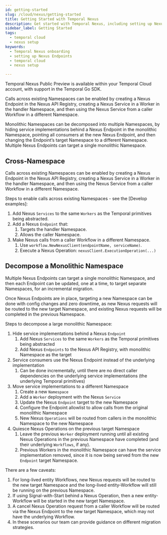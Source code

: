 ```yaml
---
id: getting-started
slug: /cloud/nexus/getting-started
title: Getting Started with Temporal Nexus
description: Get started with Temporal Nexus, including setting up Nexus Endpoints and integrating Nexus into your Temporal Workflows.
sidebar_label: Getting Started
tags:
  - temporal cloud
  - nexus setup
keywords:
  - Temporal Nexus onboarding
  - setting up Nexus Endpoints
  - temporal cloud
  - nexus setup

---
```


Temporal Nexus Public Preview is available within your Temporal Cloud account, with support in the Temporal Go SDK.

Calls across existing Namespaces can be enabled by creating a Nexus Endpoint in the Nexus API Registry, creating a Nexus Service in a Worker in the handler Namespace, and then using the Nexus Service from a caller Workflow in a different Namespace.

Monolithic Namespaces can be decomposed into multiple Namespaces, by hiding service implementations behind a Nexus Endpoint in the monolithic Namespace, pointing all consumers at the new Nexus Endpoint, and then changing the Endpoint’s target Namespace to a different Namespace. Multiple Nexus Endpoints can target a single monolithic Namespace.

## Cross-Namespace

Calls across existing Namespaces can be enabled by creating a Nexus Endpoint in the Nexus API Registry, creating a Nexus Service in a Worker in the handler Namespace, and then using the Nexus Service from a caller Workflow in a different Namespace.

Steps to enable calls across existing Namespaces \- see the [Develop examples]:

1. Add Nexus `Services` to the same `Workers` as the Temporal primitives being abstracted. 
2. Add a Nexus `Endpoint` that:  
   1. Targets the handler Namespace. 
   2. Allows the caller Namespace.  
3. Make Nexus calls from a caller Workflow in a different Namespace.  
   1. Use `workflow.NewNexusClient(endpointName, serviceName)`.  
   2. Execute a Nexus Operation: `nexusClient.ExecutionOperation(...)`

## Decompose a Monolithic Namespace

Multiple Nexus Endpoints can target a single monolithic Namespace, and then each Endpoint can be updated, one at a time, to target separate Namespaces, for an incremental migration. 

Once Nexus Endpoints are in place, targeting a new Namespace can be done with config changes and zero downtime, as new Nexus requests will be routed to the new target Namespace, and existing Nexus requests will be completed in the previous Namespace.

Steps to decompose a large monolithic Namespace:

1. Hide service implementations behind a Nexus `Endpoint`  
   1. Add Nexus `Services` to the same `Workers` as the Temporal primitives being abstracted  
   2. Add Nexus `Endpoints` to the Nexus API Registry, with monolithic Namespace as the target  
2. Service consumers use the Nexus Endpoint instead of the underlying implementation  
   1. Can be done incrementally, until there are no direct caller dependencies on the underlying service implementations (the underlying Temporal primitives)  
3. Move service implementations to a different Namespace  
   1. Create a new `Namespace`  
   2. Add a `Worker` deployment with the Nexus `Service`  
   3. Update the Nexus `Endpoint` target to the new Namespace  
   4. Configure the Endpoint allowlist to allow calls from the original monolithic Namespace  
   5. New Nexus `Operations` will be routed from callers in the monolithic Namespace to the new Namespace  
4. Quiesce Nexus Operations on the previous target Namespace  
   1. Leave the previous `Worker` deployment running until all existing Nexus Operations in the previous Namespace have completed (and their underlying `Workflows`, if any).  
   2. Previous Workers in the monolithic Namespace can have the service implementation removed, since it is now being served from the new `Endpoint` target Namespace.

There are a few caveats:
   1. For long-lived entity Workflows, new Nexus requests will be routed to the new target Namespace and the long-lived entity-Workflow will still be running on the previous Namespace.
   2. If using Signal-with-Start behind a Nexus Operation, then a new entity-Workflow will be started in the new target Namespace.
   3. A cancel Nexus Operation request from a caller Workflow will be routed via the Nexus Endpoint to the new target Namespace, which may not have the underlying Workflow.
   4. In these scenarios our team can provide guidance on different migration strategies.